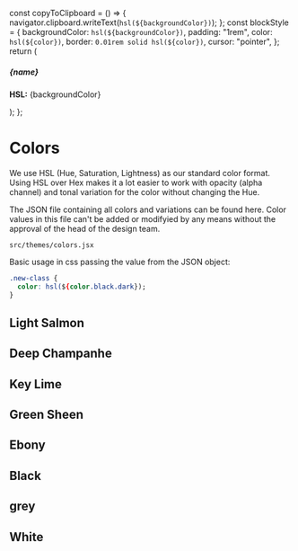 
  const copyToClipboard = () => {
    navigator.clipboard.writeText(`hsl(${backgroundColor})`);
  };
  const blockStyle = {
    backgroundColor: `hsl(${backgroundColor})`,
    padding: "1rem",
    color: `hsl(${color})`,
    border: `0.01rem solid hsl(${color})`,
    cursor: "pointer",
  };
  return (
    <div className="color-item" title="Click to copy color hsl value">
      <h5>{name}</h5>
      <div
        className="color-block"
        style={blockStyle}
        onClick={copyToClipboard}
      />
      <p>
        <strong>HSL:</strong> {backgroundColor}
      </p>
    </div>
  );
};

<Meta title="Styleguide/Colors" />

<style>
  {`
  .color-item {
    flex-grow: 1;
  }
  .color-block {
    min-height: 10rem;
  }
  `}
  ;
</style>

# Colors

We use HSL (Hue, Saturation, Lightness) as our standard color format. Using HSL over Hex makes it a lot easier to work with opacity (alpha channel) and tonal variation for the color without changing the Hue.

The JSON file containing all colors and variations can be found here. Color values in this file can't be added or modifyied by any means without the approval of the head of the design team.

```
src/themes/colors.jsx
```

Basic usage in css passing the value from the JSON object:

```css
.new-class {
  color: hsl(${color.black.dark});
}
```

## Light Salmon

<div class="flex">
  <ColorBlock
    backgroundColor={colors.lightSalmon.dark}
    color={colors.black.dark}
    name="Dark"
  />
  <ColorBlock
    backgroundColor={colors.lightSalmon.regular}
    color={colors.black.dark}
    name="Regular"
  />
  <ColorBlock
    backgroundColor={colors.lightSalmon.light}
    color={colors.black.dark}
    name="Light"
  />
</div>

## Deep Champanhe

<div class="flex">
  <ColorBlock
    backgroundColor={colors.deepChampanhe.dark}
    color={colors.black.dark}
    name="Dark"
  />
  <ColorBlock
    backgroundColor={colors.deepChampanhe.regular}
    color={colors.black.dark}
    name="Regular"
  />
  <ColorBlock
    backgroundColor={colors.deepChampanhe.light}
    color={colors.black.dark}
    name="Light"
  />
</div>

## Key Lime

<div class="flex">
  <ColorBlock
    backgroundColor={colors.keyLime.dark}
    color={colors.black.dark}
    name="Dark"
  />
  <ColorBlock
    backgroundColor={colors.keyLime.regular}
    color={colors.black.dark}
    name="Regular"
  />
  <ColorBlock
    backgroundColor={colors.keyLime.light}
    color={colors.black.dark}
    name="Light"
  />
</div>

## Green Sheen

<div class="flex">
  <ColorBlock
    backgroundColor={colors.greenSheen.dark}
    color={colors.black.dark}
    name="Dark"
  />
  <ColorBlock
    backgroundColor={colors.greenSheen.regular}
    color={colors.black.dark}
    name="Regular"
  />
  <ColorBlock
    backgroundColor={colors.greenSheen.light}
    color={colors.black.dark}
    name="Light"
  />
</div>

## Ebony

<div class="flex">
  <ColorBlock
    backgroundColor={colors.ebony.dark}
    color={colors.black.dark}
    name="Dark"
  />
  <ColorBlock
    backgroundColor={colors.ebony.regular}
    color={colors.black.dark}
    name="Regular"
  />
  <ColorBlock
    backgroundColor={colors.ebony.light}
    color={colors.black.dark}
    name="Light"
  />
</div>

## Black

<div className="flex">
  <ColorBlock
    backgroundColor={colors.black.dark}
    color={colors.white.light}
    name="Dark"
  />
  <ColorBlock
    backgroundColor={colors.black.regular}
    color={colors.white.light}
    name="Regular"
  />
  <ColorBlock
    backgroundColor={colors.black.light}
    color={colors.white.light}
    name="Light"
  />
</div>

## grey

<div class="flex">
  <ColorBlock
    backgroundColor={colors.grey.dark}
    color={colors.black.dark}
    name="Dark"
  />
  <ColorBlock
    backgroundColor={colors.grey.regular}
    color={colors.black.dark}
    name="Regular"
  />
  <ColorBlock
    backgroundColor={colors.grey.light}
    color={colors.black.dark}
    name="Light"
  />
</div>

## White

<div class="flex">
  <ColorBlock
    backgroundColor={colors.white.dark}
    color={colors.black.dark}
    name="Dark"
  />
  <ColorBlock
    backgroundColor={colors.white.regular}
    color={colors.black.dark}
    name="Regular"
  />
  <ColorBlock
    backgroundColor={colors.white.light}
    color={colors.black.dark}
    name="Light"
  />
</div>

